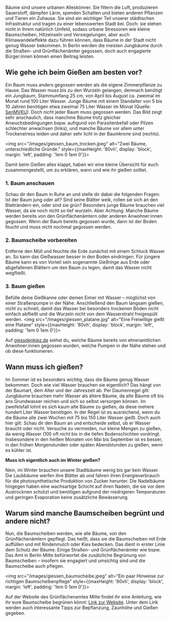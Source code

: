 
Bäume sind unsere urbanen Alleskönner. Sie filtern die Luft, produzieren Sauerstoff, dämpfen Lärm, spenden Schatten und bieten anderen Pflanzen und Tieren ein Zuhause.
Sie sind ein wichtiger Teil unserer städtischen Infrastruktur und tragen zu einer lebenswerten Stadt bei. Doch: sie stehen nicht in ihrem natürlich Umfeld, sodass urbane Stressoren wie kleine Baumscheiben, Hitzeinseln und Versiegelungen, aber auch Klimawandeleffekte dazu führen können, dass Bäume in der Stadt nicht genug Wasser bekommen.
In Berlin werden die meisten Jungbäume durch die Straßen- und Grünflächenämter gegossen, doch auch engagierte Bürger:innen können einen Beitrag leisten.

## Wie gehe ich beim Gießen am besten vor?

Ein Baum muss anders gegossen werden als die eigene Zimmerpflanze zu Hause. Das Wasser muss bis zu den Wurzeln gelangen, demnach benötigt ein Jungbaum, Stammumfang 25 cm, von April bis August ca. zweimal im Monat rund 100 Liter Wasser. Junge Bäume mit einem Standalter von 5 bis 10 Jahren benötigen etwa zweimal 75 Liter Wasser im Monat (Quelle: [SenMVKU](https://www.berlin.de/sen/uvk/natur-und-gruen/stadtgruen/stadtbaeume/waessern-von-stadtbaeumen/#richtig)).
Doch nicht jeder Baum muss gegossen werden. Das Bild zeigt sehr anschaulich, dass manchme Bäume trotz gleicher Anwuchsbedingungen bspw. aufrgund von Parasitenbefall oder Pilzen schlechter anwachsen (links), und manche Bäume vor allem unter Trockenstress leiden und daher sehr licht in der Baumkrone sind (rechts).

<img src="/images/giessen_baum_trocken.jpeg" alt="Zwei Bäume, unterschiedliche Gründe." style={{maxHeight: '80vh', display: 'block', margin: 'left', padding: '1em 0 1em 0'}}></img>

Damit beim Gießen alles klappt, haben wir eine kleine Übersicht für euch zusammengestellt, um zu erklären, wann und wie ihr gießen solltet.
### 1. Baum anschauen
Schau dir den Baum in Ruhe an und stelle dir dabei die folgenden Fragen: Ist der Baum jung oder alt? Sind seine Blätter welk, rollen sie sich an den Blatträndern ein, oder sind sie grün?
Besonders junge Bäume brauchen viel Wasser, da sie noch nicht so tief wurzeln. Aber Achtung: Manche Bäume werden bereits von den Grünflächenämtern oder anderen Anwohner:innen gegossen. Wenn der Baum bereits gegossen wurde, dann ist der Boden feucht und muss nicht nochmal gegossen werden.
### 2. Baumscheibe vorbereiten
Entferne den Müll und feuchte die Erde zunächst mit einem Schluck Wasser an. So kann das Gießwasser besser in den Boden eindringen.
Für jüngere Bäume kann es von Vorteil sein sogenannte *Gießringe* aus Erde oder abgefallenen Blättern um den Baum zu legen, damit das Wasser nicht wegfließt. 
### 3. Baum gießen
Befülle deine Gießkanne oder deinen Eimer mit Wasser – möglichst von einer Straßenpumpe in der Nähe.
Anschließend den Baum langsam gießen, nicht zu schnell, damit das Wasser bei besonders trockenen Böden nicht einfach abfließt und die Wurzeln nicht von dem Wasserstrahl freigespült werden.
<img src="/images/giessen_platane.jpg" alt="Eine Freiwillige gießt eine Platane" style={{maxHeight: '80vh', display: 'block', margin: 'left', padding: '1em 0 1em 0'}}></img>

Auf [giessdenkiez.de](https://www.giessdenkiez.de/) siehst du, welche Bäume bereits von ehrenamtlichen Anwohner:innen gegossen wurden, welche Pumpen in der Nähe stehen und ob diese funktionieren.

## Wann muss ich gießen?

Im Sommer ist es besonders wichtig, dass die Bäume genug Wasser bekommen. Doch wie viel Wasser brauchen sie eigentlich? Das hängt von der Baumart, dem Alter und der Jahreszeit ab.
Per Daumenregel gilt: Jungbäume brauchen mehr Wasser als ältere Bäume, da alte Bäume oft bis ans Grundwasser reichen und sich so selbst versorgen können. Im zweifelsfall lohnt es sich kaum alte Bäume zu gießen, da diese mehere hundert Liter Wasser benötigen.
In der Regel ist es ausreichend, wenn du die Bäume alle zwei Wochen mit 75 bis 150 Liter Wasser gießt. Doch auch hier gilt: Schau dir den Baum an und entscheide selbst, ob er Wasser braucht oder nicht. Versuche zu vermeiden, nur kleine Mengen zu gießen, da wenig Wasser (10l) oft nicht bis in die tiefen Bodenschichten vordringt.
Insbesondere in den heißen Monaten von Mai bis September ist es besser, in den frühen Morgenstunden oder späten Abendstunden zu gießen, wenn es kühler ist.

**Muss ich eigentlich auch im Winter gießen?**

Nein, im Winter brauchen unsere Stadtbäume wenig bis gar kein Wasser. Die Laubbäume werfen ihre Blätter ab und fahren ihren Energieverbrauch für die photosynthetische Produktion von Zucker herunter.
Die Nadelbäume hingegen haben eine wachsartige Schicht auf ihren Nadeln, die sie vor dem Austrocknen schützt und benötigen aufgrund der niedrigeren Temperaturen und geringen Evaporation keine zusätzliche Bewässerung.

## Warum sind manche Baumscheiben begrünt und andere nicht?
Nun, die Baumscheiben werden, wie alle Bäume, von den Grünflächenämtern gepflegt. Das heißt, dass sie die Baumscheiben mit Erde auffüllen und mit Rindenmulch oder Kies bedecken. Das dient in erster Linie dem Schutz der Bäume.
Einige Straßen- und Grünflächenämter wie bspw. Das Amt in Berlin Mitte befürwortet die zusätzliche Begrünung von Baumscheiben – insofern sie engagiert und umsichtig sind und die Baumscheibe auch pflegen.

<img src="/images/giessen_baumscheibe.jpeg" alt="Ein paar Hinweise zur richtigen Baumscheibenpflege" style={{maxHeight: '80vh', display: 'block', margin: 'left', padding: '1em 0 1em 0'}}></img>

Auf der Website des Grünflächenamtes Mitte findet ihr eine Anleitung, wie ihr eure Baumscheibe begrünen könnt: [Link zur Website](https://www.berlin.de/ba-mitte/politik-und-verwaltung/aemter/strassen-und-gruenflaechenamt/gruenflaechen/artikel.606854.php).
Unter dem Link werden auch interessante Tipps zur Bepflanzung, Zaunhöhe und Gießen gegeben.


